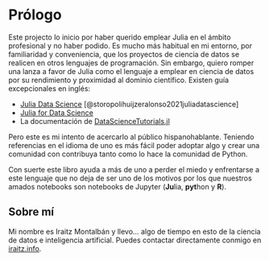 # Prólogo {.unnumbered}

Este projecto lo inicio por haber querido emplear Julia en el ámbito profesional y no haber podido. Es mucho más habitual en mi entorno, por familiaridad y conveniencia, que los proyectos de ciencia de datos se realicen en otros lenguajes de programación. Sin embargo, quiero romper una lanza a favor de Julia como el lenguaje a emplear en ciencia de datos por su rendimiento y proximidad al dominio científico. Existen guía excepcionales en inglés:

* [Julia Data Science](https://juliadatascience.io/) [@storopolihuijzeralonso2021juliadatascience]
* [Julia for Data Science](https://www.juliafordatascience.com/)
* La documentación de [DataScienceTutorials.jl](https://juliaai.github.io/DataScienceTutorials.jl/)

Pero este es mi intento de acercarlo al público hispanohablante. Teniendo referencias en el idioma de uno es más fácil poder adoptar algo y crear una comunidad con contribuya tanto como lo hace la comunidad de Python.

Con suerte este libro ayuda a más de uno a perder el miedo y enfrentarse a este lenguaje que no deja de ser uno de los motivos por los que nuestros amados notebooks son notebooks de Jupyter (**Ju**lia, **pyt**hon y **R**).

## Sobre mí

Mi nombre es Iraitz Montalbán y llevo... algo de tiempo en esto de la ciencia de datos e inteligencia artificial. Puedes contactar directamente conmigo en [iraitz.info](https://iraitz.info/).

